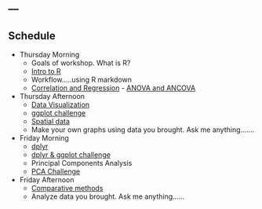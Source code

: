 ---
---

## Schedule


*  Thursday Morning
    *  Goals of workshop.  What is R?
    *  [Intro to R](/presentations/intro2R.html)
    *  Workflow.....using R markdown
    *  [Correlation and Regression](http://hompal-stats.wabarr.com/presentations/regression/regression.html) - [ANOVA and ANCOVA](http://hompal-stats.wabarr.com/presentations/ANOVA/ANOVA.html)
*  Thursday Afternoon
    *  [Data Visualization](/presentations/visualization.html)
    *  [ggplot challenge](ggplot_challenge.html)
    *  [Spatial data](/presentations/spatial.html)
    *  Make your own graphs using data you brought. Ask me anything.......
    
*  Friday Morning
    *  [dplyr](/presentations/dplyr.html)
    *  [dplyr & ggplot challenge](babynames.html)
    *  Principal Components Analysis
    *  [PCA Challenge](/presentations/PCA_challenge.html)
     
*  Friday Afternoon
    *  [Comparative methods](/presentations/comparative_methods.html)
    *  Analyze data you brought. Ask me anything......
